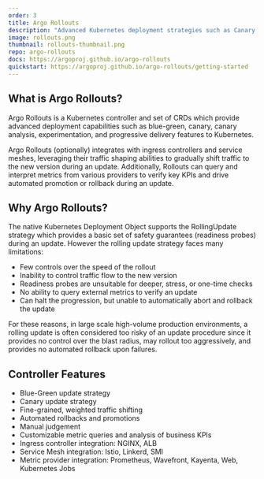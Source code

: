 ```yaml
---
order: 3
title: Argo Rollouts
description: "Advanced Kubernetes deployment strategies such as Canary and Blue-Green made easy."
image: rollouts.png
thumbnail: rollouts-thumbnail.png
repo: argo-rollouts
docs: https://argoproj.github.io/argo-rollouts
quickstart: https://argoproj.github.io/argo-rollouts/getting-started
---
```


## What is Argo Rollouts?

Argo Rollouts is a Kubernetes controller and set of CRDs which provide advanced deployment capabilities such as blue-green, canary, canary analysis, experimentation, and progressive delivery features to Kubernetes.

Argo Rollouts (optionally) integrates with ingress controllers and service meshes, leveraging their traffic shaping abilities to gradually shift traffic to the new version during an update. Additionally, Rollouts can query and interpret metrics from various providers to verify key KPIs and drive automated promotion or rollback during an update.

<YoutubeEmbed id="hIL0E2gLkf8" title="Argo Rollouts demonstration video" />

## Why Argo Rollouts?

The native Kubernetes Deployment Object supports the RollingUpdate strategy which provides a basic set of safety guarantees (readiness probes) during an update. However the rolling update strategy faces many limitations:

- Few controls over the speed of the rollout
- Inability to control traffic flow to the new version
- Readiness probes are unsuitable for deeper, stress, or one-time checks
- No ability to query external metrics to verify an update
- Can halt the progression, but unable to automatically abort and rollback the update

For these reasons, in large scale high-volume production environments, a rolling update is often considered too risky of an update procedure since it provides no control over the blast radius, may rollout too aggressively, and provides no automated rollback upon failures.

## Controller Features

- Blue-Green update strategy
- Canary update strategy
- Fine-grained, weighted traffic shifting
- Automated rollbacks and promotions
- Manual judgement
- Customizable metric queries and analysis of business KPIs
- Ingress controller integration: NGINX, ALB
- Service Mesh integration: Istio, Linkerd, SMI
- Metric provider integration: Prometheus, Wavefront, Kayenta, Web, Kubernetes Jobs

